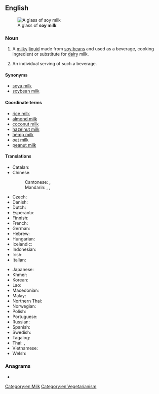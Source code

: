 {{also|soymilk}}
==English==
{{wikipedia}}
[[File:Soy milk (2).jpg|thumb|A glass of '''soy milk''']]

===Noun===
{{en-noun|~}}

# {{lb|en|uncountable}} A [[milky]] [[liquid]] made from [[soy bean]]s and used as a beverage, cooking ingredient or substitute for [[dairy]] milk.
# {{lb|en|countable|informal}} An individual serving of such a beverage.

====Synonyms====
* [[soya milk]]
* [[soybean milk]]

====Coordinate terms====
* [[rice milk]]
* [[almond milk]]
* [[coconut milk]]
* [[hazelnut milk]]
* [[hemp milk]]
* [[oat milk]]
* [[peanut milk]]

====Translations====
{{trans-top|beverage made from soybeans}}
* Catalan: {{t|ca|llet de soia|f}}
* Chinese:
*: Cantonese: {{t|yue|豆漿|sc=Hani}}, {{t|yue|豆浆|tr=dau6 zoeng1|sc=Hani}}
*: Mandarin: {{t+|cmn|豆漿|sc=Hani}}, {{t+|cmn|豆浆|tr=dòujiāng|sc=Hani}} {{q|watery|non-dairy}}, {{t+|cmn|豆奶|tr=dòunǎi|sc=Hani}} {{q|usually contains cow's milk}}
* Czech: {{t|cs|sojové mléko|n}}
* Danish: {{t+|da|sojamælk|c}}
* Dutch: {{t+|nl|sojamelk|f}}
* Esperanto: {{t|eo|sojlakto}}
* Finnish: {{t+|fi|soijamaito}}
* French: {{t+|fr|lait de soja|m}}
* German: {{t+|de|Sojamilch|f}}
* Hebrew: {{t|he|חלב סויה|tr=khalav soya}}
* Hungarian: {{t+|hu|szójatej}}
* Icelandic: {{t|is|sojamjólk|f}}
* Indonesian: {{t|id|susu kedelai|s|c}}
* Irish: {{t|ga|bainne soighe|m}}
* Italian: {{t|it|latte di soia|m}}
{{trans-mid}}
* Japanese: {{t+|ja|豆乳|tr=とうにゅう, tōnyū}}
* Khmer: {{t-needed|km}}
* Korean: {{t+|ko|두유}}
* Lao: {{t-needed|lo}}
* Macedonian: {{t|mk|соино млеко|n}}
* Malay: {{t|ms|susu soya}}
* Northern Thai: {{t|nod|ᨶᩫ᩠ᨾᨳ᩠ᩅᩫᩉᩖᩮᩥᨦ}}
* Norwegian: {{t|no|soyamelk|m|f}}
* Polish: {{t+|pl|mleko sojowe|n}}
* Portuguese: {{t+|pt|leite de soja|m}}
* Russian: {{t|ru|со́евое молоко́|n}}
* Spanish: {{t|es|leche de soja|f}}
* Swedish: {{t+|sv|sojamjölk|c}}
* Tagalog: {{t|tl|gatas ng utaw}}
* Thai: {{t|th|นมถั่วเหลือง}}, {{t|th|น้ำเต้าหู้}}
* Vietnamese: {{t+|vi|sữa đậu nành}}
* Welsh: {{t|cy|llaeth soia|m}}
{{trans-bottom}}

===Anagrams===
* {{anagrams|en|a=iklmosy|smokily}}

[[Category:en:Milk]]
[[Category:en:Vegetarianism]]